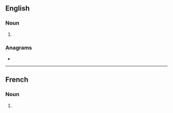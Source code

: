 ==English==

===Noun===
{{head|en|noun form}}

# {{plural of|sitcom|lang=en}}

===Anagrams===
* {{anagrams|en|a=cimosst|Scotism|cosmist|miscost}}

----

==French==

===Noun===
{{head|fr|noun plural form|g=m}}

# {{plural of|sitcom|lang=fr}}
